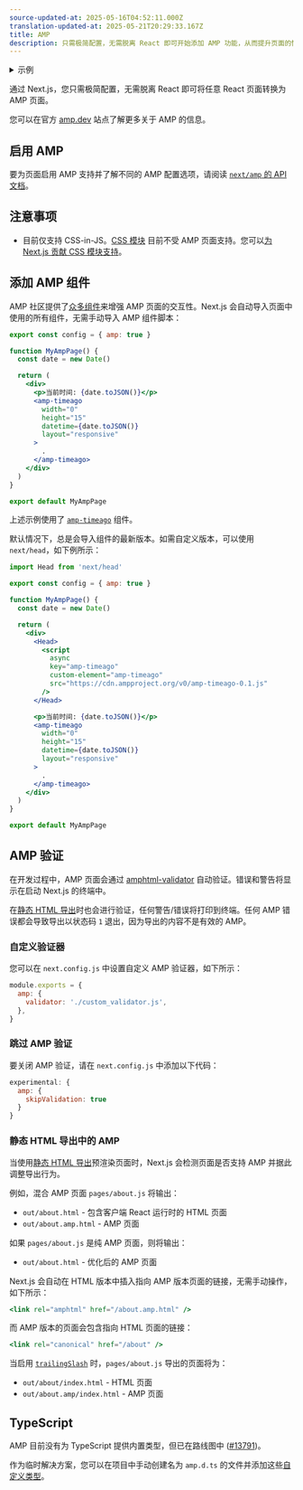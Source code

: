 ```yaml
---
source-updated-at: 2025-05-16T04:52:11.000Z
translation-updated-at: 2025-05-21T20:29:33.167Z
title: AMP
description: 只需极简配置，无需脱离 React 即可开始添加 AMP 功能，从而提升页面的性能和加载速度。
---
```


<details>
  <summary>示例</summary>
  
- [AMP](https://github.com/vercel/next.js/tree/canary/examples/amp)

</details>

通过 Next.js，您只需极简配置，无需脱离 React 即可将任意 React 页面转换为 AMP 页面。

您可以在官方 [amp.dev](https://amp.dev/) 站点了解更多关于 AMP 的信息。

## 启用 AMP

要为页面启用 AMP 支持并了解不同的 AMP 配置选项，请阅读 [`next/amp` 的 API 文档](/docs/pages/building-your-application/configuring/amp)。

## 注意事项

- 目前仅支持 CSS-in-JS。[CSS 模块](/docs/pages/building-your-application/styling) 目前不受 AMP 页面支持。您可以[为 Next.js 贡献 CSS 模块支持](https://github.com/vercel/next.js/issues/10549)。

## 添加 AMP 组件

AMP 社区提供了[众多组件](https://amp.dev/documentation/components/)来增强 AMP 页面的交互性。Next.js 会自动导入页面中使用的所有组件，无需手动导入 AMP 组件脚本：

```jsx
export const config = { amp: true }

function MyAmpPage() {
  const date = new Date()

  return (
    <div>
      <p>当前时间: {date.toJSON()}</p>
      <amp-timeago
        width="0"
        height="15"
        datetime={date.toJSON()}
        layout="responsive"
      >
        .
      </amp-timeago>
    </div>
  )
}

export default MyAmpPage
```

上述示例使用了 [`amp-timeago`](https://amp.dev/documentation/components/amp-timeago/?format=websites) 组件。

默认情况下，总是会导入组件的最新版本。如需自定义版本，可以使用 `next/head`，如下例所示：

```jsx
import Head from 'next/head'

export const config = { amp: true }

function MyAmpPage() {
  const date = new Date()

  return (
    <div>
      <Head>
        <script
          async
          key="amp-timeago"
          custom-element="amp-timeago"
          src="https://cdn.ampproject.org/v0/amp-timeago-0.1.js"
        />
      </Head>

      <p>当前时间: {date.toJSON()}</p>
      <amp-timeago
        width="0"
        height="15"
        datetime={date.toJSON()}
        layout="responsive"
      >
        .
      </amp-timeago>
    </div>
  )
}

export default MyAmpPage
```

## AMP 验证

在开发过程中，AMP 页面会通过 [amphtml-validator](https://www.npmjs.com/package/amphtml-validator) 自动验证。错误和警告将显示在启动 Next.js 的终端中。

在[静态 HTML 导出](/docs/pages/building-your-application/deploying/static-exports)时也会进行验证，任何警告/错误将打印到终端。任何 AMP 错误都会导致导出以状态码 `1` 退出，因为导出的内容不是有效的 AMP。

### 自定义验证器

您可以在 `next.config.js` 中设置自定义 AMP 验证器，如下所示：

```js
module.exports = {
  amp: {
    validator: './custom_validator.js',
  },
}
```

### 跳过 AMP 验证

要关闭 AMP 验证，请在 `next.config.js` 中添加以下代码：

```js
experimental: {
  amp: {
    skipValidation: true
  }
}
```

### 静态 HTML 导出中的 AMP

当使用[静态 HTML 导出](/docs/pages/building-your-application/deploying/static-exports)预渲染页面时，Next.js 会检测页面是否支持 AMP 并据此调整导出行为。

例如，混合 AMP 页面 `pages/about.js` 将输出：

- `out/about.html` - 包含客户端 React 运行时的 HTML 页面
- `out/about.amp.html` - AMP 页面

如果 `pages/about.js` 是纯 AMP 页面，则将输出：

- `out/about.html` - 优化后的 AMP 页面

Next.js 会自动在 HTML 版本中插入指向 AMP 版本页面的链接，无需手动操作，如下所示：

```jsx
<link rel="amphtml" href="/about.amp.html" />
```

而 AMP 版本的页面会包含指向 HTML 页面的链接：

```jsx
<link rel="canonical" href="/about" />
```

当启用 [`trailingSlash`](/docs/pages/api-reference/next-config-js/trailingSlash) 时，`pages/about.js` 导出的页面将为：

- `out/about/index.html` - HTML 页面
- `out/about.amp/index.html` - AMP 页面

## TypeScript

AMP 目前没有为 TypeScript 提供内置类型，但已在路线图中 ([#13791](https://github.com/ampproject/amphtml/issues/13791))。

作为临时解决方案，您可以在项目中手动创建名为 `amp.d.ts` 的文件并添加这些[自定义类型](https://stackoverflow.com/a/50601125)。